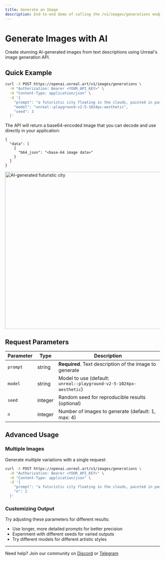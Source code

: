 ```yaml
---
title: Generate an Image 
description: End-to-end demo of calling the /v1/images/generations endpoint.
---
```



# Generate Images with AI

Create stunning AI-generated images from text descriptions using Unreal's image generation API.

## Quick Example

```bash
curl -X POST https://openai.unreal.art/v1/images/generations \
  -H "Authorization: Bearer <YOUR_API_KEY>" \
  -H "Content-Type: application/json" \
  -d '{
    "prompt": "a futuristic city floating in the clouds, painted in pastel tones",
    "model": "unreal::playground-v2-5-1024px-aesthetic",
    "seed": 3
  }'
```

The API will return a base64-encoded image that you can decode and use directly in your application:

```jsonc
{
  "data": [
    { 
      "b64_json": "<base-64 image data>" 
    }
  ]
}
```

<div style={{ textAlign: "center" }}>
  <img src="/static/generated-city-example.png" alt="AI-generated futuristic city" width="512" height="512" />
</div>

## Request Parameters

| Parameter | Type | Description |
|-----------|------|-------------|
| `prompt` | string | **Required**. Text description of the image to generate |
| `model` | string | Model to use (default: `unreal::playground-v2-5-1024px-aesthetic`) |
| `seed` | integer | Random seed for reproducible results (optional) |
| `n` | integer | Number of images to generate (default: 1, max: 4) |

## Advanced Usage

### Multiple Images

Generate multiple variations with a single request:

```bash
curl -X POST https://openai.unreal.art/v1/images/generations \
  -H "Authorization: Bearer <YOUR_API_KEY>" \
  -H "Content-Type: application/json" \
  -d '{
    "prompt": "a futuristic city floating in the clouds, painted in pastel tones",
    "n": 2
  }'
```

### Customizing Output

Try adjusting these parameters for different results:
- Use longer, more detailed prompts for better precision
- Experiment with different seeds for varied outputs
- Try different models for different artistic styles

---

Need help? Join our community on [Discord]({DISCORD_URL}) or [Telegram]({TELEGRAM_URL})
